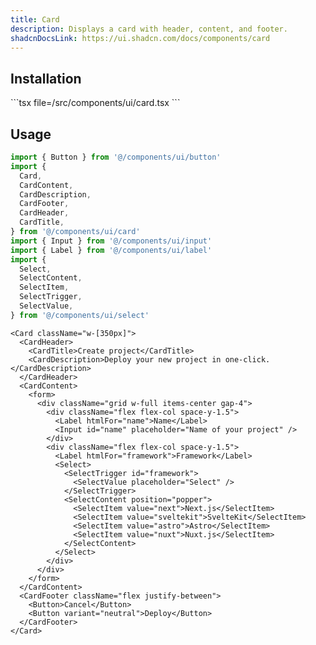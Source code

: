 ```yaml
---
title: Card
description: Displays a card with header, content, and footer.
shadcnDocsLink: https://ui.shadcn.com/docs/components/card
---
```


<ComponentPreview component="card" />

## Installation

<Installation component="card">
  ```tsx file=<rootDir>/src/components/ui/card.tsx
  ```
</Installation>

## Usage

```ts
import { Button } from '@/components/ui/button'
import {
  Card,
  CardContent,
  CardDescription,
  CardFooter,
  CardHeader,
  CardTitle,
} from '@/components/ui/card'
import { Input } from '@/components/ui/input'
import { Label } from '@/components/ui/label'
import {
  Select,
  SelectContent,
  SelectItem,
  SelectTrigger,
  SelectValue,
} from '@/components/ui/select'
```

```tsx
<Card className="w-[350px]">
  <CardHeader>
    <CardTitle>Create project</CardTitle>
    <CardDescription>Deploy your new project in one-click.</CardDescription>
  </CardHeader>
  <CardContent>
    <form>
      <div className="grid w-full items-center gap-4">
        <div className="flex flex-col space-y-1.5">
          <Label htmlFor="name">Name</Label>
          <Input id="name" placeholder="Name of your project" />
        </div>
        <div className="flex flex-col space-y-1.5">
          <Label htmlFor="framework">Framework</Label>
          <Select>
            <SelectTrigger id="framework">
              <SelectValue placeholder="Select" />
            </SelectTrigger>
            <SelectContent position="popper">
              <SelectItem value="next">Next.js</SelectItem>
              <SelectItem value="sveltekit">SvelteKit</SelectItem>
              <SelectItem value="astro">Astro</SelectItem>
              <SelectItem value="nuxt">Nuxt.js</SelectItem>
            </SelectContent>
          </Select>
        </div>
      </div>
    </form>
  </CardContent>
  <CardFooter className="flex justify-between">
    <Button>Cancel</Button>
    <Button variant="neutral">Deploy</Button>
  </CardFooter>
</Card>
```
